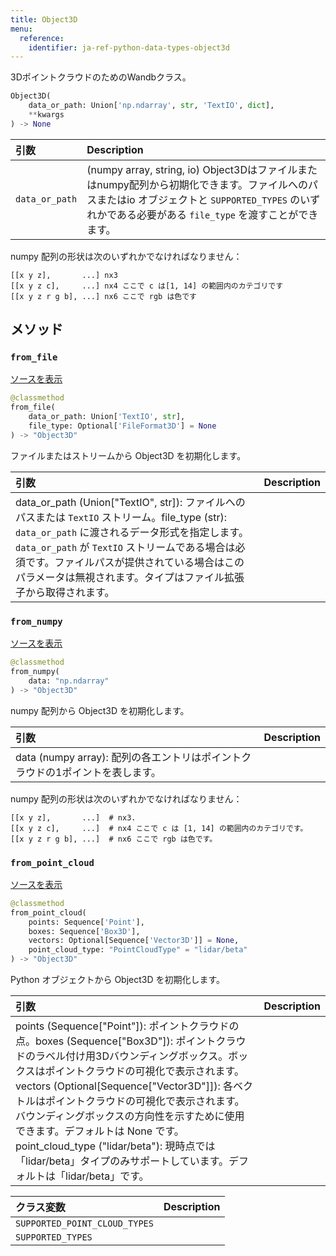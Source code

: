```yaml
---
title: Object3D
menu:
  reference:
    identifier: ja-ref-python-data-types-object3d
---
```


<Card title="View the source code" href="https://www.github.com/wandb/wandb/tree/637bddf198525810add5804059001b1b319d6ad1/wandb/sdk/data_types/object_3d.py#L186-L462" icon="github"/>

3DポイントクラウドのためのWandbクラス。

```python
Object3D(
    data_or_path: Union['np.ndarray', str, 'TextIO', dict],
    **kwargs
) -> None
```

| 引数 | Description |
| :--- | :--- |
| `data_or_path` |  (numpy array, string, io) Object3Dはファイルまたはnumpy配列から初期化できます。ファイルへのパスまたはio オブジェクトと `SUPPORTED_TYPES` のいずれかである必要がある `file_type` を渡すことができます。|

numpy 配列の形状は次のいずれかでなければなりません：

```
[[x y z],       ...] nx3
[[x y z c],     ...] nx4 ここで c は[1, 14] の範囲内のカテゴリです
[[x y z r g b], ...] nx6 ここで rgb は色です
```

## メソッド

### `from_file`

[ソースを表示](https://www.github.com/wandb/wandb/tree/637bddf198525810add5804059001b1b319d6ad1/wandb/sdk/data_types/object_3d.py#L332-L349)

```python
@classmethod
from_file(
    data_or_path: Union['TextIO', str],
    file_type: Optional['FileFormat3D'] = None
) -> "Object3D"
```

ファイルまたはストリームから Object3D を初期化します。

| 引数 | Description |
| :--- | :--- |
| data_or_path (Union["TextIO", str]): ファイルへのパスまたは `TextIO` ストリーム。file_type (str): `data_or_path` に渡されるデータ形式を指定します。 `data_or_path` が `TextIO` ストリームである場合は必須です。ファイルパスが提供されている場合はこのパラメータは無視されます。タイプはファイル拡張子から取得されます。|

### `from_numpy`

[ソースを表示](https://www.github.com/wandb/wandb/tree/637bddf198525810add5804059001b1b319d6ad1/wandb/sdk/data_types/object_3d.py#L351-L380)

```python
@classmethod
from_numpy(
    data: "np.ndarray"
) -> "Object3D"
```

numpy 配列から Object3D を初期化します。

| 引数 | Description |
| :--- | :--- |
| data (numpy array): 配列の各エントリはポイントクラウドの1ポイントを表します。 |

numpy 配列の形状は次のいずれかでなければなりません：

```
[[x y z],       ...]  # nx3.
[[x y z c],     ...]  # nx4 ここで c は [1, 14] の範囲内のカテゴリです。
[[x y z r g b], ...]  # nx6 ここで rgb は色です。
```

### `from_point_cloud`

[ソースを表示](https://www.github.com/wandb/wandb/tree/637bddf198525810add5804059001b1b319d6ad1/wandb/sdk/data_types/object_3d.py#L382-L416)

```python
@classmethod
from_point_cloud(
    points: Sequence['Point'],
    boxes: Sequence['Box3D'],
    vectors: Optional[Sequence['Vector3D']] = None,
    point_cloud_type: "PointCloudType" = "lidar/beta"
) -> "Object3D"
```

Python オブジェクトから Object3D を初期化します。

| 引数 | Description |
| :--- | :--- |
| points (Sequence["Point"]): ポイントクラウドの点。boxes (Sequence["Box3D"]): ポイントクラウドのラベル付け用3Dバウンディングボックス。ボックスはポイントクラウドの可視化で表示されます。vectors (Optional[Sequence["Vector3D"]]): 各ベクトルはポイントクラウドの可視化で表示されます。バウンディングボックスの方向性を示すために使用できます。デフォルトは None です。point_cloud_type ("lidar/beta"): 現時点では「lidar/beta」タイプのみサポートしています。デフォルトは「lidar/beta」です。|

| クラス変数 | Description |
| :--- | :--- |
| `SUPPORTED_POINT_CLOUD_TYPES`<a id="SUPPORTED_POINT_CLOUD_TYPES"></a> |   |
| `SUPPORTED_TYPES`<a id="SUPPORTED_TYPES"></a> |   |